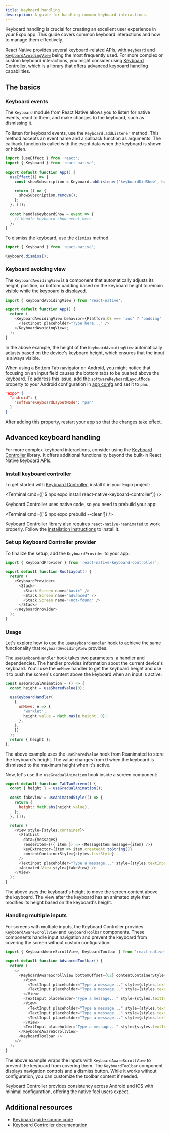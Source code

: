 ```yaml
---
title: Keyboard handling
description: A guide for handling common keyboard interactions.
---
```



Keyboard handling is crucial for creating an excellent user experience in your Expo app. This guide covers common keyboard interactions and how to manage them effectively.

React Native provides several keyboard-related APIs, with [`Keyboard`](https://reactnative.dev/docs/keyboard) and [`KeyboardAvoidingView`](https://reactnative.dev/docs/keyboardavoidingview) being the most frequently used. For more complex or custom keyboard interactions, you might consider using [Keyboard Controller](https://kirillzyusko.github.io/react-native-keyboard-controller), which is a library that offers advanced keyboard handling capabilities.

## The basics

### Keyboard events

The `Keyboard` module from React Native allows you to listen for native events, react to them, and make changes to the keyboard, such as dismissing it.

To listen for keyboard events, use the `Keyboard.addListener` method. This method accepts an event name and a callback function as arguments. The callback function is called with the event data when the keyboard is shown or hidden.

```js
import {useEffect } from 'react';
import { Keyboard } from 'react-native';

export default function App() {
  useEffect(() => {
    const showSubscription = Keyboard.addListener('keyboardDidShow', handleKeyboardShow);

    return () => {
      showSubscription.remove();
    };
  }, []);

  const handleKeyboardShow = event => {
    // Handle keyboard show event here
  };
}
```

To dismiss the keyboard, use the `dismiss` method.

```js
import { Keyboard } from 'react-native';

Keyboard.dismiss();
```

### Keyboard avoiding view

The `KeyboardAvoidingView` is a component that automatically adjusts its height, position, or bottom padding based on the keyboard height to remain visible while the keyboard is displayed.

```js
import { KeyboardAvoidingView } from 'react-native';

export default function App() {
  return (
    <KeyboardAvoidingView behavior={Platform.OS === 'ios' ? 'padding' : undefined} style={{ flex: 1 }}>
      <TextInput placeholder="Type here..." />
    </KeyboardAvoidingView>;
  );
}
```

In the above example, the height of the `KeyboardAvoidingView` automatically adjusts based on the device's keyboard height, which ensures that the input is always visible.

When using a Bottom Tab navigator on Android, you might notice that focusing on an input field causes the bottom tabs to be pushed above the keyboard. To address this issue, add the `softwareKeyboardLayoutMode` property to your Android configuration in [app confg](/workflow/configuration/) and set it to `pan`.

```json app.json
"expo" {
  "android": {
    "softwareKeyboardLayoutMode": "pan"
  }
}
```

After adding this property, restart your app so that the changes take effect.

## Advanced keyboard handling

For more complex keyboard interactions, consider using the [Keyboard Controller](https://kirillzyusko.github.io/react-native-keyboard-controller) library. It offers additional functionality beyond the built-in React Native keyboard APIs.

### Install keyboard controller

To get started with [Keyboard Controller](https://kirillzyusko.github.io/react-native-keyboard-controller), install it in your Expo project:


<Terminal cmd={['$ npx expo install react-native-keyboard-controller']} />

Keyboard Controller uses native code, so you need to prebuild your app:

<Terminal cmd={['$ npx expo prebuild --clean']} />

Keyboard Controller library also requires `react-native-reanimated` to work properly. Follow the [installation instructions](/versions/latest/sdk/reanimated/#installation) to install it.

### Set up Keyboard Controller provider

To finalize the setup, add the `KeyboardProvider` to your app.

```js
import { KeyboardProvider } from 'react-native-keyboard-controller';

export default function RootLayout() {
  return (
    <KeyboardProvider>
      <Stack>
        <Stack.Screen name="basic" />
        <Stack.Screen name="advanced" />
        <Stack.Screen name="+not-found" />
      </Stack>
    </KeyboardProvider>
  );
}
```

### Usage

Let's explore how to use the `useKeyboardHandler` hook to achieve the same functionality that `KeyboardAvoidingView` provides.

The `useKeyboardHandler` hook takes two parameters: a handler and dependencies. The handler provides information about the current device's keyboard. You'll use the `onMove` handler to get the keyboard height and use it to push the screen's content above the keyboard when an input is active:

```js
const useGradualAnimation = () => {
  const height = useSharedValue(0);

  useKeyboardHandler(
    {
      onMove: e => {
        'worklet';
        height.value = Math.max(e.height, 0);
      },
    },
    []
  );
  return { height };
};
```

The above example uses the `useSharedValue` hook from Reanimated to store the keyboard's height. The value changes from 0 when the keyboard is dismissed to the maximum height when it's active.

Now, let's use the `useGradualAnimation` hook inside a screen component:

```js
export default function TabTwoScreen() {
  const { height } = useGradualAnimation();

  const fakeView = useAnimatedStyle(() => {
    return {
      height: Math.abs(height.value),
    };
  }, []);

  return (
    <View style={styles.container}>
      <FlatList
        data={messages}
        renderItem={({ item }) => <MessageItem message={item} />}
        keyExtractor={item => item.createdAt.toString()}
        contentContainerStyle={styles.listStyle}
      />
      <TextInput placeholder="Type a message..." style={styles.textInput} />
      <Animated.View style={fakeView} />
    </View>
  );
}
```

The above uses the keyboard's height to move the screen content above the keyboard. The view after the keyboard has an animated style that modifies its height based on the keyboard's height.

### Handling multiple inputs

For screens with multiple inputs, the Keyboard Controller provides `KeyboardAwareScrollView` and `KeyboardToolbar` components. These components handle input navigation and prevent the keyboard from covering the screen without custom configuration:

```js
import { KeyboardAwareScrollView, KeyboardToolbar } from 'react-native-keyboard-controller';

export default function AdvancedToolbar() {
  return (
    <>
      <KeyboardAwareScrollView bottomOffset={62} contentContainerStyle={styles.container}>
        <View>
          <TextInput placeholder="Type a message..." style={styles.textInput} />
          <TextInput placeholder="Type a message..." style={styles.textInput} />
        </View>
        <TextInput placeholder="Type a message..." style={styles.textInput} />
        <View>
          <TextInput placeholder="Type a message..." style={styles.textInput} />
          <TextInput placeholder="Type a message..." style={styles.textInput} />
          <TextInput placeholder="Type a message..." style={styles.textInput} />
        </View>
        <TextInput placeholder="Type a message..." style={styles.textInput} />
      </KeyboardAwareScrollView>
      <KeyboardToolbar />
    </>
  );
}
```

The above example wraps the inputs with `KeyboardAwareScrollView` to prevent the keyboard from covering them. The `KeyboardToolbar` component displays navigation controls and a dismiss button. While it works without configuration, you can customize the toolbar content if needed.

Keyboard Controller provides consistency across Android and iOS with minimal configuration, offering the native feel users expect.

## Additional resources

- [Keyboard guide source code](https://github.com/betomoedano/keyboard-guide)
- [Keyboard Controller documentation](https://kirillzyusko.github.io/react-native-keyboard-controller)
